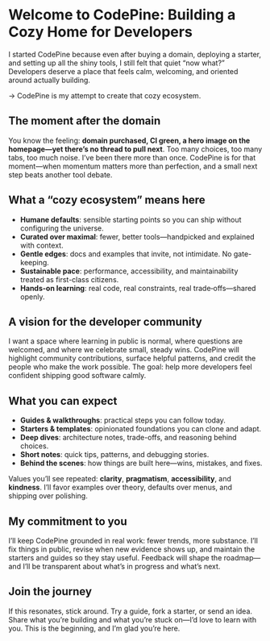 # Welcome to CodePine: Building a Cozy Home for Developers

I started CodePine because even after buying a domain, deploying a starter, and setting up all the shiny tools, I still felt that quiet “now what?” Developers deserve a place that feels calm, welcoming, and oriented around actually building. 

-> CodePine is my attempt to create that cozy ecosystem.

## The moment after the domain

You know the feeling: **domain purchased, CI green, a hero image on the homepage—yet there’s no thread to pull next**. Too many choices, too many tabs, too much noise. I’ve been there more than once. CodePine is for that moment—when momentum matters more than perfection, and a small next step beats another tool debate.

## What a “cozy ecosystem” means here

- **Humane defaults**: sensible starting points so you can ship without configuring the universe.
- **Curated over maximal**: fewer, better tools—handpicked and explained with context.
- **Gentle edges**: docs and examples that invite, not intimidate. No gate-keeping.
- **Sustainable pace**: performance, accessibility, and maintainability treated as first-class citizens.
- **Hands-on learning**: real code, real constraints, real trade‑offs—shared openly.

## A vision for the developer community

I want a space where learning in public is normal, where questions are welcomed, and where we celebrate small, steady wins. CodePine will highlight community contributions, surface helpful patterns, and credit the people who make the work possible. The goal: help more developers feel confident shipping good software calmly.

## What you can expect

- **Guides & walkthroughs**: practical steps you can follow today.
- **Starters & templates**: opinionated foundations you can clone and adapt.
- **Deep dives**: architecture notes, trade-offs, and reasoning behind choices.
- **Short notes**: quick tips, patterns, and debugging stories.
- **Behind the scenes**: how things are built here—wins, mistakes, and fixes.

Values you’ll see repeated: **clarity**, **pragmatism**, **accessibility**, and **kindness**. I’ll favor examples over theory, defaults over menus, and shipping over polishing.

## My commitment to you

I’ll keep CodePine grounded in real work: fewer trends, more substance. I’ll fix things in public, revise when new evidence shows up, and maintain the starters and guides so they stay useful. Feedback will shape the roadmap—and I’ll be transparent about what’s in progress and what’s next.

## Join the journey

If this resonates, stick around. Try a guide, fork a starter, or send an idea. Share what you’re building and what you’re stuck on—I’d love to learn with you. This is the beginning, and I’m glad you’re here.

